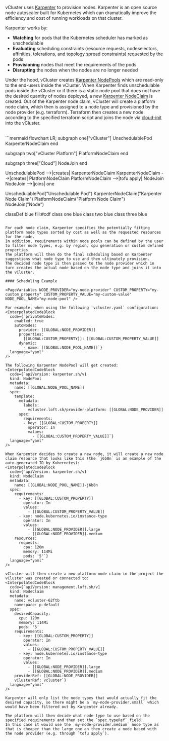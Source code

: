 
vCluster uses [Karpenter](https://karpenter.sh/docs/) to provision nodes. 
Karpenter is an open source node autoscaler built for Kubernetes which can dramatically improve the efficiency and cost of running workloads on that cluster. 

Karpenter works by:
* **Watching** for pods that the Kubernetes scheduler has marked as unschedulable
* **Evaluating** scheduling constraints (resource requests, nodeselectors, affinities, tolerations, and topology spread constraints) requested by the pods
* **Provisioning** nodes that meet the requirements of the pods
* **Disrupting** the nodes when the nodes are no longer needed

Under the hood, vCluster creates [Karpenter NodePools](https://karpenter.sh/docs/concepts/nodepools/) which are read-only to the end-users inside the vCluster.
When Karpenter finds unschedulable pods inside the vCluster or if there is a static node pool that does not have the desired quantity of nodes deployed, a new [Karpenter NodeClaim](https://karpenter.sh/docs/concepts/nodeclaims/)
is created. Out of the Karpenter node claim, vCluster will create a platform node claim, which then is assigned to a node type and provisioned by the node provider (e.g. terraform).
Terraform then creates a new node according to the specified terraform script and joins the node via [cloud-init](https://cloud-init.io/) into the vCluster.

<br />
```mermaid
flowchart LR;
  subgraph one["vCluster"]
  UnschedulablePod
  KarpenterNodeClaim
  end

  subgraph two["vCluster Platform"]
  PlatformNodeClaim
  end

  subgraph three["Cloud"]
  NodeJoin
  end

  UnschedulablePod -->|creates| KarpenterNodeClaim
  KarpenterNodeClaim -->|creates| PlatformNodeClaim
  PlatformNodeClaim -->|tofu apply| NodeJoin
  NodeJoin -->|joins| one

  UnschedulablePod("Unschedulable Pod")
  KarpenterNodeClaim("Karpenter Node Claim")
  PlatformNodeClaim("Platform Node Claim")
  NodeJoin("Node")

  classDef blue fill:#cdf
  class one blue
  class two blue
  class three blue
```

For each node claim, Karpenter specifies the potentially fitting platform node types sorted by cost as well as the requested resources for the node. 
In addition, requirements within node pools can be defined by the user to filter node types, e.g. by region, cpu generation or custom defined properties.
The platform will then do the final scheduling based on Karpenter suggestions what node type to use and then ultimately provision.
The decided node type is then passed to the node provider which in turn creates the actual node based on the node type and joins it into the vCluster.

#### Scheduling Example

<PageVariables NODE_PROVIDER="my-node-provider" CUSTOM_PROPERTY="my-custom_property" CUSTOM_PROPERTY_VALUE="my-custom-value" NODE_POOL_NAME="my-node-pool" />

For example, when using the following `vcluster.yaml` configuration:
<InterpolatedCodeBlock
  code={`privateNodes:
    enabled: true
    autoNodes:
      provider: [[GLOBAL:NODE_PROVIDER]]
      properties:
        [[GLOBAL:CUSTOM_PROPERTY]]: [[GLOBAL:CUSTOM_PROPERTY_VALUE]]
      dynamic:
        - name: [[GLOBAL:NODE_POOL_NAME]]`}
  language="yaml"
/>

The following Karpenter NodePool will get created:
<InterpolatedCodeBlock
  code={`apiVersion: karpenter.sh/v1
  kind: NodePool
  metadata:
    name: [[GLOBAL:NODE_POOL_NAME]]
  spec:
    template:
      metadata:
        labels:
          vcluster.loft.sh/provider-platform: [[GLOBAL:NODE_PROVIDER]]
      spec:
        requirements:
        - key: [[GLOBAL:CUSTOM_PROPERTY]]
          operator: In
          values:
            - [[GLOBAL:CUSTOM_PROPERTY_VALUE]]`}
  language="yaml"
/>

When Karpenter decides to create a new node, it will create a new node claim resource that looks like this (the `j6b8n` is an example of the 
auto-generated ID by Kubernetes):
<InterpolatedCodeBlock
  code={`apiVersion: karpenter.sh/v1
  kind: NodeClaim
  metadata:
    name: [[GLOBAL:NODE_POOL_NAME]]-j6b8n
  spec:
    requirements:
      - key: [[GLOBAL:CUSTOM_PROPERTY]]
        operator: In
        values:
          - [[GLOBAL:CUSTOM_PROPERTY_VALUE]]
      - key: node.kubernetes.io/instance-type
        operator: In
        values:
          - [[GLOBAL:NODE_PROVIDER]].large
          - [[GLOBAL:NODE_PROVIDER]].medium
    resources:
      requests:
        cpu: 120m
        memory: 114Mi
        pods: '5'`}
  language="yaml"
/>

vCluster will then create a new platform node claim in the project the vCluster was created or connected to:
<InterpolatedCodeBlock
  code={`apiVersion: management.loft.sh/v1
  kind: NodeClaim
  metadata:
    name: vcluster-62ftb
    namespace: p-default
  spec:
    desiredCapacity:
      cpu: 120m
      memory: 114Mi
      pods: '5'
    requirements:
      - key: [[GLOBAL:CUSTOM_PROPERTY]]
        operator: In
        values:
          - [[GLOBAL:CUSTOM_PROPERTY_VALUE]]
      - key: node.kubernetes.io/instance-type
        operator: In
        values:
          - [[GLOBAL:NODE_PROVIDER]].large
          - [[GLOBAL:NODE_PROVIDER]].medium
    providerRef: [[GLOBAL:NODE_PROVIDER]]
    vClusterRef: vcluster`}
  language="yaml"
/>

Karpenter will only list the node types that would actually fit the desired capacity, so there might be a `my-node-provider.small` which would have been filtered out by Karpenter already.

The platform will then decide what node type to use based on the specified requirements and then set the `spec.typeRef` field. 
In this case it would use the `my-node-provider.medium` node type as that is cheaper than the large one an then create a node based with the node provider (e.g. through `tofu apply`).

